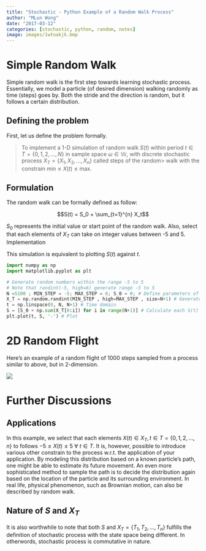 ```yaml
---
title: "Stochastic - Python Example of a Random Walk Process"
author: "MLun Wong"
date: "2017-03-12"
categories: [stochastic, python, random, notes]
image: images/1wtoakjk.bmp
---
```


::: serif-content
# Simple Random Walk

Simple random walk is the first step towards learning stochastic process. Essentially, we model a particle (of desired dimension) walking randomly as time (steps) goes by. Both the stride and the direction is random, but it follows a certain distribution.

## Defining the problem

First, let us define the problem formally.

> To implement a 1-D simulation of random walk $S(t)$ within period $t \in T = \{0, 1, 2, \dots, N\}$ in sample space $\omega \in \mathbb{W}$, with discrete stochastic process $X_T = \{X_1, X_2, \dots, X_n \}$ called steps of the random\> walk with the constrain $\text{min} \leq X(t) \leq \text{max}$.

## Formulation

The random walk can be formally defined as follow:

$$S(t) = S_0 + \sum_{t=1}^{n} X_t$$

$S_0$ represents the initial value or start point of the random walk. Also, select that each elements of $X_T$ can take on integer values between -5 and 5. Implementation

This simulation is equivalent to plotting $S(t)$ against $t$.

```python
import numpy as np
import matplotlib.pyplot as plt

# Generate random numbers within the range -5 to 5
# Note that randint(-5, high=6) generate range -5 to 5
N =5100 ; MIN_STEP = -5; MAX_STEP = 6; S_0 = 0; # Define parameters of the simulation
X_T = np.random.randint(MIN_STEP , high=MAX_STEP , size=N+1) # Generate the discrete stochastic process
t = np.linspace(0, N, N+1) # Time domain
S = [S_0 + np.sum(X_T[0:i]) for i in range(N+1)] # Calculate each S(t) of the random walk
plt.plot(t, S, '-') # Plot
```

# 2D Random Flight

Here's an example of a random flight of 1000 steps sampled from a process similar to above, but in 2-dimension.

![](images/1wtoakjk.bmp)

# Further Discussions

## Applications

In this example, we select that each elements $X(t) \in X_T, t \in T = \{0, 1, 2, \dots, n\}$ to follows $-5 \leq X(t) \leq 5 \text{ } \forall \text{ } t \in T$. It is, however, possible to introduce various other constrain to the process w.r.t. the application of your application. By modeling this distribution based on a known particle's path, one might be able to estimate its future movement. An even more sophisticated method to sample the path is to decide the distribution again based on the location of the particle and its surrounding environment. In real life, physical phenomenon, such as Brownian motion, can also be described by random walk.

## Nature of $S$ and $X_T$

It is also worthwhile to note that both $S$ and $X_T=\{T_1, T_2, \dots, T_n\}$ fulfills the definition of stochastic process with the state space being different. In otherwords, stochastic process is commutative in nature.
:::